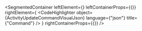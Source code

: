 
<SegmentedContainer
  leftElement={<ActivityUpdateCommandDesc />}
  leftContainerProps={{}}
  rightElement={
    <CodeHighlighter
      object={ActivityUpdateCommandVisualJson}
      language={"json"}
      title={"Command"}
    />
  }
  rightContainerProps={{}}
/>
